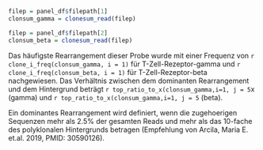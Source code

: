 ```r
filep = panel_df$filepath[1]
clonsum_gamma = clonesum_read(filep)

filep = panel_df$filepath[2]
clonsum_beta = clonesum_read(filep)

```


Das häufigste Rearrangement dieser Probe wurde mit einer Frequenz von 
`r clone_i_freq(clonsum_gamma, i = 1)` für T-Zell-Rezeptor-gamma und `r clone_i_freq(clonsum_beta, i = 1)` für T-Zell-Rezeptor-beta nachgewiesen. Das Verhältnis zwischen dem dominanten Rearrangement und dem Hintergrund beträgt `r top_ratio_to_x(clonsum_gamma,i=1, j = 5`x (gamma) und `r top_ratio_to_x(clonsum_gamma,i=1, j = 5` (beta). 

Ein dominantes Rearrangement wird definiert, wenn die zugehoerigen Sequenzen mehr als 2.5% der gesamten Reads und mehr als das 10-fache des polyklonalen Hintergrunds betragen (Empfehlung von Arcila, Maria E. et.al. 2019, PMID: 30590126).

<br>

